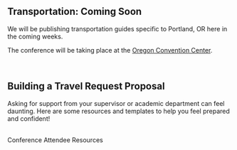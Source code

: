 
<SiteLayout title="Attendee Resources" accent="purple">
<div className="text-bright-peach font-bold">

## Transportation: Coming Soon

</div>

We will be publishing transportation guides specific to Portland, OR here in the coming weeks.

The conference will be taking place at the <a href='https://www.oregoncc.org/en' target='_blank'>Oregon Convention Center</a>.

<br/>

<div className="text-bright-peach font-bold">

## Building a Travel Request Proposal

</div>

Asking for support from your supervisor or academic department can feel daunting. Here are some resources and templates to help you feel prepared and confident!

<br/>
<div className="text-l flex justify-center p-2">
    <CTAButton onClick="https://www.notion.so/ostem/Conference-Attendee-Resources-679ca7be44f34c4ca6dace34ea5f8eca/" backgroundColor="bright-peach">
      Conference Attendee Resources
    </CTAButton>
</div>

</SiteLayout>
